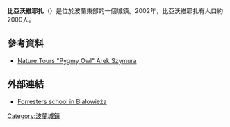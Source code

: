 '''比亞沃維耶扎'''（{{lang-pl|Białowieża}}）是位於波蘭東部的一個城鎮。2002年，比亞沃維耶扎有人口約2000人。
== 參考資料 ==
{{reflist}}
{{coord|52|42|14|N|23|51|09|E|display=title}}
* [http://www.bialowiezaforest.eu/ Nature Tours "Pygmy Owl" Arek Szymura] {{Wayback|url=http://www.bialowiezaforest.eu/ |date=20210118124350 }}
==外部連結==
{{wikivoyage|Białowieża}}
{{commons and category}}
* [http://www.zsl.bialowieza.lasy.pl/ Forresters school in Białowieża] {{Wayback|url=http://www.zsl.bialowieza.lasy.pl/ |date=20210119052118 }} {{pl icon}}
[[Category:波蘭城鎮|Category:波蘭城鎮]]